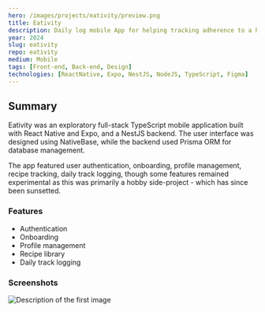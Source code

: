 ---
hero: /images/projects/eativity/preview.png
title: Eativity
description: Daily log mobile App for helping tracking adherence to a healthier life style.
year: 2024
slug: eativity
repo: eativity
medium: Mobile
tags: [Front-end, Back-end, Design]
technologies: [ReactNative, Expo, NestJS, NodeJS, TypeScript, Figma]
---

## Summary

Eativity was an exploratory full-stack TypeScript mobile application built with React Native and Expo, and a NestJS backend. The user interface was designed using NativeBase, while the backend used Prisma ORM for database management.

The app featured user authentication, onboarding, profile management, recipe tracking, daily track logging, though some features remained experimental as this was primarily a hobby side-project - which has since been sunsetted.


### Features
- Authentication
- Onboarding
- Profile management
- Recipe library
- Daily track logging


### Screenshots

<Image
	src="/images/projects/eativity/preview.png"
	alt="Description of the first image"
	width={600}
	height={400}
/>